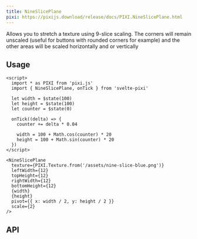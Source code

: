 ```yaml
---
title: NineSlicePlane
pixi: https://pixijs.download/release/docs/PIXI.NineSlicePlane.html
---
```



Allows you to stretch a texture using 9-slice scaling. The corners will remain unscaled (useful for buttons with rounded corners for example) and the other areas will be scaled horizontally and or vertically

## Usage

```svelte live
<script>
  import * as PIXI from 'pixi.js'
  import { NineSlicePlane, onTick } from 'svelte-pixi'

  let width = $state(100)
  let height = $state(100)
  let counter = $state(0)

  onTick((delta) => {
    counter += delta * 0.04

    width = 100 + Math.cos(counter) * 20
    height = 100 + Math.sin(counter) * 20
  })
</script>

<NineSlicePlane
  texture={PIXI.Texture.from('/assets/nine-slice-blue.png')}
  leftWidth={12}
  topHeight={12}
  rightWidth={12}
  bottomHeight={12}
  {width}
  {height}
  pivot={{ x: width / 2, y: height / 2 }}
  scale={2}
/>
```

## API

<ComponentAPI component="NineSlicePlane.svelte" />
